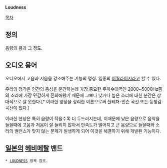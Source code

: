 '''Loudness''' {{{[láudnis]}}}

[[목차]]
== 정의 ==
음량의 큼과 그 정도.

== 오디오 용어 ==
오디오에서 고음과 저음을 강조해주는 기능의 명칭. 일종의 [[이퀄라이저]]라고 할 수 있다.

우리의 청각은 인간의 음성을 분간하는데 가장 중요한 주파수대역인 2000~5000Hz쯤의 소리에 가장 민감하게 진화해왔기 때문에 그보다 낮거나 높은 소리에 대한 분간은 상대적으로 잘 못한다.[* 이러한 양상을 정리한 이론으로써 플레처-먼슨 곡선 또는 등청감곡선이 있다.]

이러한 현상은 특히 음량이 작을수록 더 두드러지는데, 이때문에 낮은 음량으로 음악을 들을때에 고음과 저음이 잘 들리지 않아서 만족도가 떨어지고 큰 음량으로 들을때와 소리의 밸런스가 맞지 않는 문제가 발생하게 되어 이것을 해결하기 위해 개발된 기능이다.

== [[일본]]의 [[헤비메탈]] 밴드  ==
 * [[LOUDNESS]] 항목 참조.

